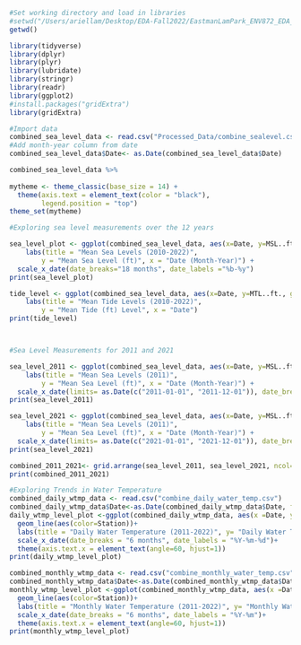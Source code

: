 ```r
#Set working directory and load in libraries
#setwd("/Users/ariellam/Desktop/EDA-Fall2022/EastmanLamPark_ENV872_EDA_FinalProject/EastmanLamPark_ENV872_EDA_FinalProject")
getwd()

library(tidyverse)
library(dplyr)
library(plyr)
library(lubridate)
library(stringr)
library(readr)
library(ggplot2)
#install.packages("gridExtra")
library(gridExtra)
```

```r
#Import data
combined_sea_level_data <- read.csv("Processed_Data/combine_sealevel.csv")
#Add month-year column from date
combined_sea_level_data$Date<- as.Date(combined_sea_level_data$Date)

combined_sea_level_data %>%
  
mytheme <- theme_classic(base_size = 14) +
  theme(axis.text = element_text(color = "black"), 
        legend.position = "top")
theme_set(mytheme)
```

```r
#Exploring sea level measurements over the 12 years

sea_level_plot <- ggplot(combined_sea_level_data, aes(x=Date, y=MSL..ft., group = Station))+geom_line(aes(color = Station)) + geom_smooth(method= "lm", se=FALSE) +
    labs(title = "Mean Sea Levels (2010-2022)",
        y = "Mean Sea Level (ft)", x = "Date (Month-Year)") + 
  scale_x_date(date_breaks="18 months", date_labels ="%b-%y")
print(sea_level_plot)

tide_level <- ggplot(combined_sea_level_data, aes(x=Date, y=MTL..ft., group = Station))+geom_line(aes(color = Station)) +
    labs(title = "Mean Tide Levels (2010-2022)",
        y = "Mean Tide (ft) Level", x = "Date")
print(tide_level)



#Sea Level Measurements for 2011 and 2021

sea_level_2011 <- ggplot(combined_sea_level_data, aes(x=Date, y=MSL..ft., group = Station))+geom_line(aes(color = Station)) + geom_smooth(method= "lm", se=FALSE) +
    labs(title = "Mean Sea Levels (2011)",
        y = "Mean Sea Level (ft)", x = "Date (Month-Year)") +
  scale_x_date(limits= as.Date(c("2011-01-01", "2011-12-01")), date_breaks="2 months", date_labels ="%b-%y")
print(sea_level_2011)

sea_level_2021 <- ggplot(combined_sea_level_data, aes(x=Date, y=MSL..ft., group = Station))+geom_line(aes(color = Station)) + geom_smooth(method= "lm", se=FALSE) +
    labs(title = "Mean Sea Levels (2011)",
        y = "Mean Sea Level (ft)", x = "Date (Month-Year)") +
  scale_x_date(limits= as.Date(c("2021-01-01", "2021-12-01")), date_breaks="2 months", date_labels ="%b-%y")
print(sea_level_2021)

combined_2011_2021<- grid.arrange(sea_level_2011, sea_level_2021, ncol= 2, common.ledgend= TRUE)
print(combined_2011_2021)
```

```r
#Exploring Trends in Water Temperature
combined_daily_wtmp_data <- read.csv("combine_daily_water_temp.csv")
combined_daily_wtmp_data$Date<-as.Date(combined_daily_wtmp_data$Date, format = "%Y-%m-%d")
daily_wtmp_level_plot <-ggplot(combined_daily_wtmp_data, aes(x =Date, y=dailywtmp,group= Station))+
  geom_line(aes(color=Station))+
  labs(title = "Daily Water Temperature (2011-2022)", y= "Daily Water Temp (Celcius)", x= "Date")+
  scale_x_date(date_breaks = "6 months", date_labels = "%Y-%m-%d")+
  theme(axis.text.x = element_text(angle=60, hjust=1))
print(daily_wtmp_level_plot)

combined_monthly_wtmp_data <- read.csv("combine_monthly_water_temp.csv")
combined_monthly_wtmp_data$Date<-as.Date(combined_monthly_wtmp_data$Date, format = "%Y-%m-%d")
monthly_wtmp_level_plot <-ggplot(combined_monthly_wtmp_data, aes(x =Date, y=monthlywtmp,group= Station))+
  geom_line(aes(color=Station))+
  labs(title = "Monthly Water Temperature (2011-2022)", y= "Monthly Water Temp (Celcius)", x= "Date")+
  scale_x_date(date_breaks = "6 months", date_labels = "%Y-%m")+
  theme(axis.text.x = element_text(angle=60, hjust=1))
print(monthly_wtmp_level_plot)

```

